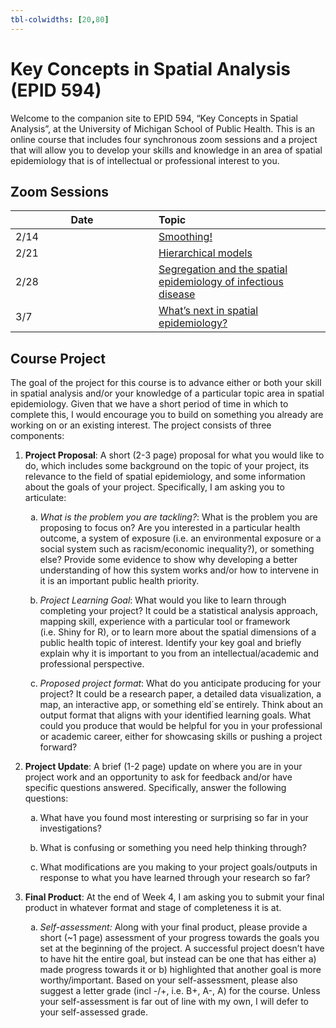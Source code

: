 ```yaml
---
tbl-colwidths: [20,80]
--- 
```


# Key Concepts in Spatial Analysis (EPID 594)

Welcome to the companion site to EPID 594, "Key Concepts in Spatial Analysis", at the University of Michigan School of Public Health. This is an online course that includes four synchronous zoom sessions and a project that will allow you to develop your skills and knowledge in an area of spatial epidemiology that is of intellectual or professional interest to you. 

## Zoom Sessions

|Date | Topic|
|-----|:-----|
| 2/14| [Smoothing!](session_1_smoothing.qmd) | 
| 2/21| [Hierarchical models](session_2_multilevel.qmd) |
| 2/28 | [Segregation and the spatial epidemiology of infectious disease](session_3_segregation.qmd) | 
| 3/7 | [What's next in spatial epidemiology?](session_4_whats_next.qmd)| 

## Course Project

The goal of the project for this course is to advance either or both your skill in spatial analysis and/or your knowledge of a particular topic area in spatial epidemiology. Given that we have a short period of time in which to complete this, I would encourage you to build on something you already are working on or an existing interest. The project consists of three components:

1. **Project Proposal**: A short (2-3 page) proposal for what you would like to do, which includes some background on the topic of your project, its relevance to the field of spatial epidemiology, and some information about the goals of your project. Specifically, I am asking you to articulate:

    a. *What is the problem you are tackling?*: What is the problem you are proposing to focus on? Are you interested in a particular health outcome, a system of exposure (i.e. an environmental exposure or a social system such as racism/economic inequality?), or something else? Provide some evidence to show why developing a better understanding of how this system works and/or how to intervene in it is an important public health priority.

    a. *Project Learning Goal*: What would you like to learn through completing your project? It could be a statistical analysis approach, mapping skill, experience with a particular tool or framework (i.e. Shiny for R), or to learn more about the spatial dimensions of a public health topic of interest. Identify your key goal and briefly explain why it is important to you from an intellectual/academic and professional perspective. 

    b. *Proposed project format*: What do you anticipate producing for your project? It could be a research paper, a detailed data visualization, a map, an interactive app, or something eld`se entirely. Think about an output format that aligns with your identified learning goals. What could you produce that would be helpful for you in your professional or academic career, either for showcasing skills or pushing a project forward?

2. **Project Update**: A brief (1-2 page) update on where you are in your project work and an opportunity to ask for feedback and/or have specific questions answered. Specifically, answer the following questions:

    a. What have you found most interesting or surprising so far in your investigations?

    b. What is confusing or something you need help thinking through?

    c. What modifications are you making to your project goals/outputs in response to what you have learned through your research so far?

3. **Final Product**: At the end of Week 4, I am asking you to submit your final product in whatever format and stage of completeness it is at. 

    a. *Self-assessment:* Along with your final product, please provide a short (~1 page) assessment of your progress towards the goals you set at the beginning of the project. A successful project doesn't have to have hit the entire goal, but instead can be one that has either a) made progress towards it or b) highlighted that another goal is more worthy/important. Based on your self-assessment, please also suggest a letter grade (incl -/+, i.e. B+, A-, A) for the course. Unless your self-assessment is far out of line with my own, I will defer to your self-assessed grade. 